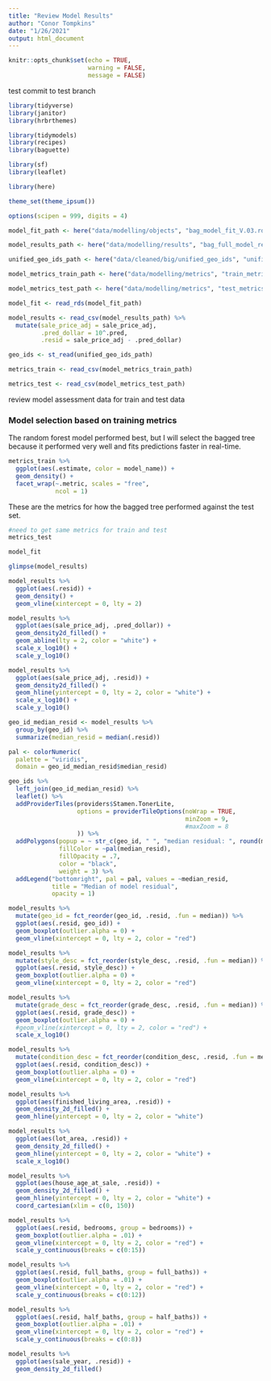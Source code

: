 ```yaml
---
title: "Review Model Results"
author: "Conor Tompkins"
date: "1/26/2021"
output: html_document
---
```


```r
knitr::opts_chunk$set(echo = TRUE, 
                      warning = FALSE,
                      message = FALSE)
```

test commit to test branch

```r
library(tidyverse)
library(janitor)
library(hrbrthemes)

library(tidymodels)
library(recipes)
library(baguette)

library(sf)
library(leaflet)

library(here)

theme_set(theme_ipsum())

options(scipen = 999, digits = 4)

model_fit_path <- here("data/modelling/objects", "bag_model_fit_V.03.rds")

model_results_path <- here("data/modelling/results", "bag_full_model_results.csv")

unified_geo_ids_path <- here("data/cleaned/big/unified_geo_ids", "unified_geo_ids.shp")

model_metrics_train_path <- here("data/modelling/metrics", "train_metrics.csv")

model_metrics_test_path <- here("data/modelling/metrics", "test_metrics.csv")

model_fit <- read_rds(model_fit_path)

model_results <- read_csv(model_results_path) %>% 
  mutate(sale_price_adj = sale_price_adj,
         .pred_dollar = 10^.pred,
         .resid = sale_price_adj - .pred_dollar)

geo_ids <- st_read(unified_geo_ids_path)

metrics_train <- read_csv(model_metrics_train_path)

metrics_test <- read_csv(model_metrics_test_path)
```

review model assessment data for train and test data

### Model selection based on training metrics

The random forest model performed best, but I will select the bagged tree because it performed very well and fits predictions faster in real-time.
```r
metrics_train %>% 
  ggplot(aes(.estimate, color = model_name)) +
  geom_density() +
  facet_wrap(~.metric, scales = "free",
             ncol = 1)
```

These are the metrics for how the bagged tree performed against the test set.
```r
#need to get same metrics for train and test
metrics_test
```

```r
model_fit
```

```r
glimpse(model_results)
```

```r
model_results %>% 
  ggplot(aes(.resid)) +
  geom_density() +
  geom_vline(xintercept = 0, lty = 2)
```

```r
model_results %>% 
  ggplot(aes(sale_price_adj, .pred_dollar)) +
  geom_density2d_filled() +
  geom_abline(lty = 2, color = "white") +
  scale_x_log10() +
  scale_y_log10()
```

```r
model_results %>% 
  ggplot(aes(sale_price_adj, .resid)) +
  geom_density2d_filled() +
  geom_hline(yintercept = 0, lty = 2, color = "white") +
  scale_x_log10() +
  scale_y_log10()
```

```r
geo_id_median_resid <- model_results %>% 
  group_by(geo_id) %>% 
  summarize(median_resid = median(.resid))

pal <- colorNumeric(
  palette = "viridis",
  domain = geo_id_median_resid$median_resid)

geo_ids %>% 
  left_join(geo_id_median_resid) %>% 
  leaflet() %>% 
  addProviderTiles(providers$Stamen.TonerLite,
                   options = providerTileOptions(noWrap = TRUE,
                                                 minZoom = 9, 
                                                 #maxZoom = 8
                   )) %>% 
  addPolygons(popup = ~ str_c(geo_id, " ", "median residual: ", round(median_resid, 2), sep = ""),
              fillColor = ~pal(median_resid),
              fillOpacity = .7,
              color = "black",
              weight = 3) %>% 
  addLegend("bottomright", pal = pal, values = ~median_resid,
            title = "Median of model residual",
            opacity = 1)
```

```r
model_results %>% 
  mutate(geo_id = fct_reorder(geo_id, .resid, .fun = median)) %>% 
  ggplot(aes(.resid, geo_id)) +
  geom_boxplot(outlier.alpha = 0) +
  geom_vline(xintercept = 0, lty = 2, color = "red")
```

```r
model_results %>% 
  mutate(style_desc = fct_reorder(style_desc, .resid, .fun = median)) %>% 
  ggplot(aes(.resid, style_desc)) +
  geom_boxplot(outlier.alpha = 0) +
  geom_vline(xintercept = 0, lty = 2, color = "red")
```

```r
model_results %>% 
  mutate(grade_desc = fct_reorder(grade_desc, .resid, .fun = median)) %>% 
  ggplot(aes(.resid, grade_desc)) +
  geom_boxplot(outlier.alpha = 0) +
  #geom_vline(xintercept = 0, lty = 2, color = "red") +
  scale_x_log10()
```

```r
model_results %>% 
  mutate(condition_desc = fct_reorder(condition_desc, .resid, .fun = median)) %>% 
  ggplot(aes(.resid, condition_desc)) +
  geom_boxplot(outlier.alpha = 0) +
  geom_vline(xintercept = 0, lty = 2, color = "red")
```

```r
model_results %>% 
  ggplot(aes(finished_living_area, .resid)) +
  geom_density_2d_filled() +
  geom_hline(yintercept = 0, lty = 2, color = "white")
```

```r
model_results %>% 
  ggplot(aes(lot_area, .resid)) +
  geom_density_2d_filled() +
  geom_hline(yintercept = 0, lty = 2, color = "white") +
  scale_x_log10()
```

```r
model_results %>% 
  ggplot(aes(house_age_at_sale, .resid)) +
  geom_density_2d_filled() +
  geom_hline(yintercept = 0, lty = 2, color = "white") +
  coord_cartesian(xlim = c(0, 150))
```

```r
model_results %>% 
  ggplot(aes(.resid, bedrooms, group = bedrooms)) +
  geom_boxplot(outlier.alpha = .01) +
  geom_vline(xintercept = 0, lty = 2, color = "red") +
  scale_y_continuous(breaks = c(0:15))
```

```r
model_results %>% 
  ggplot(aes(.resid, full_baths, group = full_baths)) +
  geom_boxplot(outlier.alpha = .01) +
  geom_vline(xintercept = 0, lty = 2, color = "red") +
  scale_y_continuous(breaks = c(0:12))
```

```r
model_results %>% 
  ggplot(aes(.resid, half_baths, group = half_baths)) +
  geom_boxplot(outlier.alpha = .01) +
  geom_vline(xintercept = 0, lty = 2, color = "red") +
  scale_y_continuous(breaks = c(0:8))
```

```r
model_results %>% 
  ggplot(aes(sale_year, .resid)) +
  geom_density_2d_filled()
```

